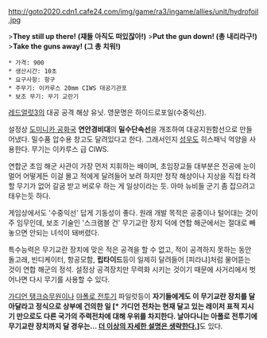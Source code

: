 http://goto2020.cdn1.cafe24.com/img/game/ra3/ingame/allies/unit/hydrofoil.jpg

>'''They still up there! (쟤들 아직도 떠있잖아!)'''
>'''Put the gun down! (총 내리라구!)'''
>'''Take the guns away! (그 총 치워!)'''

 * 가격: 900
 * 생산시간: 10초
 * 요구사항: 항구
 * 주무기: 이카루스 20mm CIWS 대공기관포
 * 보조 무기: 무기 교란기

[[레드얼럿3]]의 대공 공격 해상 유닛. 영문명은 하이드로포일(수중익선).

설정상 [[도미니카 공화국]] '''연안경비대'''의 '''밀수단속선'''을 개조하여 대공지원함선으로 만들어냈다. 밀수품 압수용 창고도 달려있다고 한다. 그래서인지 [[성우]]도 히스패닉 억양을 사용한다. 무기는 이카루스 급 CIWS. 

연합군 초임 해군 사관이 가장 먼저 지휘하는 배이며, 초임장교들 대부분은 전공에 눈이 멀어 어떻게든 이걸 몰고 적에게 달려들어 보려 하지만 정작 해상이나 지상을 직접 타격할 무기가 없어 갈굼 받고 버로우 하는 게 일상이라는 듯. 아마 뉴비들 군기 좀 잡으려고 태우는듯 하다.

게임상에서도 '수중익선' 답게 기동성이 좋다. 원래 개발 목적은 공중이나 털어대는 것이 주 임무인데, 보조 기술인 '스크램블 건' 무기교란 장치 덕에 연합 해군에서는 절대로 빼놓으면 안되는 녀석이 돼버렸다.

특수능력은 무기교란 장치에 맞은 적은 공격을 할 수 없고, 적이 공격하지 못하는 동안 돌고래, 빈디케이터, 항공모함, '''립타이드'''등이 일제히 달려들어 [피라냐]처럼 물어뜯는 것이 연합 해군의 정석. 설정상 공격장치만 무력화 시키는 것이기 때문에 사거리에서 벗어나면 다시 무기를 사용할 수 있다. 

[[가디언 탱크]]승무원이나 [[아폴로 전투기]] 파일럿등이 '''자기들에게도 이 무기교란 장치를 달아달라고 정식으로 상부에 건의한 일 [* 가디언 전차는 현재 달고 있는 레이저 표적 지시기 만으로도 다른 국가의 주력전차에 대해 우위를 차지한다. 날아다니는 아폴로 전투기에 무기교란 장치까지 달 경우는... [[더 이상의 자세한 설명은 생략한다.]]] '''도 있다.
